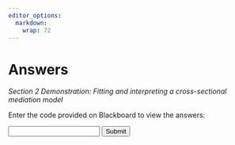 ```yaml
---
editor_options:
  markdown:
    wrap: 72
---
```


# Answers {.unnumbered}

*Section 2 Demonstration: Fitting and interpreting a cross-sectional mediation model*

<script>
function revealContent() {
  var code = document.getElementById("codeInput").value;
  if (code === "DASS_S2_CSModel") {  
    document.getElementById("hiddenContent").style.display = "block";
  } else {
    alert("Incorrect code!");
  }
}
</script>

<p>Enter the code provided on Blackboard to view the answers:</p>
<input type="text" id="codeInput">
<button onclick="revealContent()">Submit</button>

<div id="hiddenContent" style="display:none;">

```r
library(lavaan)
set.seed(1234)
```

## Question 1 {-}  

What is the model predicted average difference in the outcome variable **y** between two people with 1 SD difference in the predictor **x**?  

This question asks about the TOTAL effect of **x** on **y**. This is $(a*b) + c$. All variables are standard normal, so the units of **x** are SDs already. 

The size of $a*b = -0.651$  

The size of $c =  0.069$  

Total effect $a*b + c = -0.582$,   

which is actually slightly different to the total effect shown of $-0.583$ because of rounding error. For a one unit/SD difference in **x**, we expect a $-0.582$ unit difference in **y**. Basically, if you brush your teeth more, you will have a lot less tooth decay.

## Question 2 {-}  

What proportion of the difference in Q1 above is due to the effect of the mediator **m**?   


The indirect effect $a*b$ is the only path that involves **m**. Its size is $-0.651$, which is $\frac{-0.651}{-0.583} = 1.117$, or about $111.7\%$, of the total effect. What is going on!? The indirect effect is larger than the total effect! This is  because the two effects of **x** on **y** (direct and indirect) have opposite signs, so when we consider them together, they cancel out a little bit. Think about that for a while...To recover the total effect of **x** on **y**, we had to include the effect of **m**. If we were to just look at the bivariate relationship between **x** and **y**, e.g. by just looking at their correlation, we would underestimate the size of their relationship (Incidentally, this why it is a flawed strategy to pick covariates in a regression model based upon their correlation with the outcome variable.)  

## Question 3 {-}  

So far, we have assumed that all relevant causes have been included in the model. Instead, what if there is a variable, **z** that is a cause of **x**, **m**, and **y**, but that is not included in the model? i.e. a confounder.  

### Question 3.1 {-}  

Create a population model, identical to **pop_Med** above, but which additionally contains the influence of a variable **z** that is a predictor of **x**, **m**, and **y**. The size of the influence of **z** on these other variables should be $0.1$ in the population model.    

We will produce a new population dataset that includes the effect of a confounding variable, **z**, which is a predictor of **x**, **m**, and **z**. The strength of the effect of **z** on all other variables is $0.1$ SDs.

```r
pop_Med_conf     <- ' x ~  0.1*z
                      m ~ -0.6*x + 0.1*z
                      y ~  0.9*m + 0.1*x + 0.1*z
                    '
```


### Question 3.2 {-}  

Simulate a new dataset, based upon your new population model. Evaluate the covariances among **x**, **m**, **y**, and **z**. How do the covariances among **x**, **m**, and **y** compare to those in the original data (the data without the confounder **z**)? 

```r
set.seed(12345)
data_Med_conf <- simulateData(pop_Med_conf)
round(cor(data_Med_conf), 3)
```

The **x**, **z** correlation is a bit over-target at 0.13, but that's OK. 

### Question 3.3 {-}  

Fit the model **model_Med_lab** to the new data. This model does not contain **z** and is therefore mis-specified, i.e. it does not include the effect of the variable **z**. Compare the $a$, $b$, $c'$ paths in the original and new models. How do they differ? Compare the total, direct, and indirect paths in the original and new models. How do they differ? In particular, would you change your inference about the importance of the the mediator?  


The data has changed but we are fitting the same model as before, so we can use the same model specification `(model_Med_lab)`.

```r
model_Med_lab   <- ' m ~ a*x 
                     y ~ b*m + c*x
                     ab := a*b
                     tot := (a*b) + c
                   '
```

Then we fit the model. 

```r
fit_Med_noconf <- sem(model_Med_lab, data = data_Med_conf) #, se = "bootstrap")

summary(fit_Med_noconf)
```


As before, we are interested in the information presented under the `Regressions` and `Defined Parameters` headings.  

**Regressions**

$$
\begin{array}{cccccc}
\text{ } & \text{Estimate} & \text{Std.Err} & \text{z-value} & \text{P(>|z|)} \\
\hline
x (c) & 0.149 & 0.052 & 2.851 & 0.004 \\
\end{array}
$$
**Defined Parameters**

$$
\begin{array}{cccccc}
\text{} & \text{Estimate} & \text{Std.Err} & \text{z-value} & \text{P(>|z|)} \\
\hline
ab & -0.507 &  0.050 & -10.246 & 0.000 \\
tot &  -0.358 &  0.063 &  -5.663 & 0.000 \\
\end{array}
$$

Because the confounder **z** was a positive predictor, it has increased the size of the direct effect, which is also positive, and has decreased the sizes of the indirect and total effects, which are negative.  


The size of the direct path $c$ has been overestimated so much that it is now statistically significant. The size of the total and indirect effects are now a lot lower than they should be.   

In this mis-specified model, we would seriously underestimate the benefits of brushing teeth, and seriously over-estimate the risks. This is why it is so important to include all relevant variables in a model. (Note, however, that the key word here is "relevant". Including an unnecessary variable in your model can also be a problem, because it can potentially introduce bias.)



